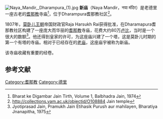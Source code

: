 [[File:Naya_Mandir,_Dharampura_(1).jpg|thumb]]
'''新庙'''（Naya Mandir，नया मंदिर）是老德里一座古老的[[耆那教|耆那教]]寺庙<ref>Bharat ke Digambar Jain Tirth, Volume 1, Balbhadra Jain, 1974</ref>，位于Dharampura耆那教社区<ref>http://collections.vam.ac.uk/objectid/O108884{{dead link|date=2017年12月 |bot=InternetArchiveBot |fix-attempted=yes }} Jain temple</ref>。

1807年，[[莫卧儿王朝|莫卧儿王朝]]帝国财政官Raja Harsukh Rai获得批准，在Dharamapura耆那教社区构建了一座庞大而华丽的[[耆那教|耆那教]]寺庙，花费大约80万[[卢比|卢比]]，当时是一个很大的数额<ref>Jyotiprasad Jain, Pramukh Jain Etihasik Purush aur mahilayen, Bharatiya Jnanapitha, 1975</ref>。他还得到皇家的许可，为这座庙兴建了一个塔，这是莫卧儿时期的第一个有塔的寺庙。相对于已经存在的[[天衣派耆那教寺庙|老庙]]，这座庙宇被称为新庙。

该寺庙收藏有重要的经卷。

==参考文献==
 <references/>
{{德里地标}}
[[Category:耆那教|Category:耆那教]]
[[Category:德里|Category:德里]]